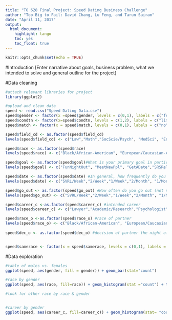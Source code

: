 ```yaml
---
title: "TO 628 Final Project: Speed Dating Business Challenge"
author: "Too Big to Fail: David Chang, Lu Feng, and Tarun Sairam"
date: "April 11, 2017"
output: 
  html_document: 
    highlight: tango
    toc: yes
    toc_float: true
---
```


```r
knitr::opts_chunk$set(echo = TRUE)
```
#Introduction
[Enter narrative about goals, business problem, what we intended to solve and general outline for the project]


#Data cleaning
```r
#attach relevant libraries for project
library(ggplot2)
```


```r
#upload and clean data
speed <- read.csv("Speed Dating Data.csv")
speed$gender <- factor(x =speed$gender, levels = c(0,1), labels = c("female", "male"))
speed$condtn <- factor(x=speed$condtn, levels = c(1,2), labels = c("limited", "extensive"))
speed$match <- factor(x = speed$match, levels = c(0,1), labels = c("no", "yes"))

speed$field_cd <- as.factor(speed$field_cd)
levels(speed$field_cd) <- c("Law","Math","SocScie/Psych", "MedSci", "Engineering", "English", "History", "Business", "Education", "Bio","SocialWork","Undergrad", "PoliSci", "Film","FineArts","Lang","Architecture","Other")

speed$race <- as.factor(speed$race)
levels(speed$race) <- c("Black/African-American", "European/Caucasian-American", "Latino/Hispanic-American", "Asian/Pacific Islander/Asian-American", "Native-American", "Other")

speed$goal <- as.factor(speed$goal)#What is your primary goal in participating in this event? 
levels(speed$goal) <- c("FunNightOut", "MeetNewPpl", "GetADate","SRSRelationship", "ToSayIDidIt","Other")

speed$date <- as.factor(speed$date) #In general, how frequently do you go on dates? 
levels(speed$date) <- c("SVRL/Week","2/Week","1/Week","2/Month", "1/Month", "SVRL/Year", "AlmostNever")

speed$go_out <- as.factor(speed$go_out) #How often do you go out (not necessarily on dates)?
levels(speed$go_out) <- c("SVRL/Week","2/Week","1/Week","2/Month", "1/Month", "SVRL/Year", "AlmostNever")

speed$career_c <-as.factor(speed$career_c) #intended career
levels(speed$career_c) <- c("Lawyer","Academic/Research","Psychologist","DocMed", "Engineer", "Entertainment", "Banking/Consulting", "RealEstate","IntlAffairs","Undecided","SocialWork","SpeechPath","Politics", "ProSports", "Other", "Journalism", "Architecture")

speed$race_o <-as.factor(speed$race_o) #race of partner
levels(speed$race_o) <- c("Black/African-American", "European/Caucasian-American", "Latino/Hispanic-American", "Asian/Pacific Islander/Asian-American", "Native-American")
                       
speed$dec_o <- as.factor(speed$dec_o) #decision of partner the night of event - not sure what this means


speed$samerace <- factor(x = speed$samerace, levels = c(0,1), labels = c("no", "yes"))


```

#Data exploration 

```r
#table of males vs. females
ggplot(speed, aes(gender, fill = gender)) + geom_bar(stat="count")

#race by gender
ggplot(speed, aes(race, fill=race)) + geom_histogram(stat ="count") + theme(axis.text=element_text(size=9), axis.text.x = element_text(angle=90, vjust=0.5, hjust=1)) + facet_wrap(~gender)

#look for other race by race & gender


#career by gender
ggplot(speed, aes(career_c, fill=career_c)) + geom_histogram(stat= "count") + facet_wrap(~gender) + theme(axis.text.x = element_text(angle = 90, vjust = 0.5, hjust=1)) + xlab("Career") + ggtitle("Distribution of Career by Gender")




```

